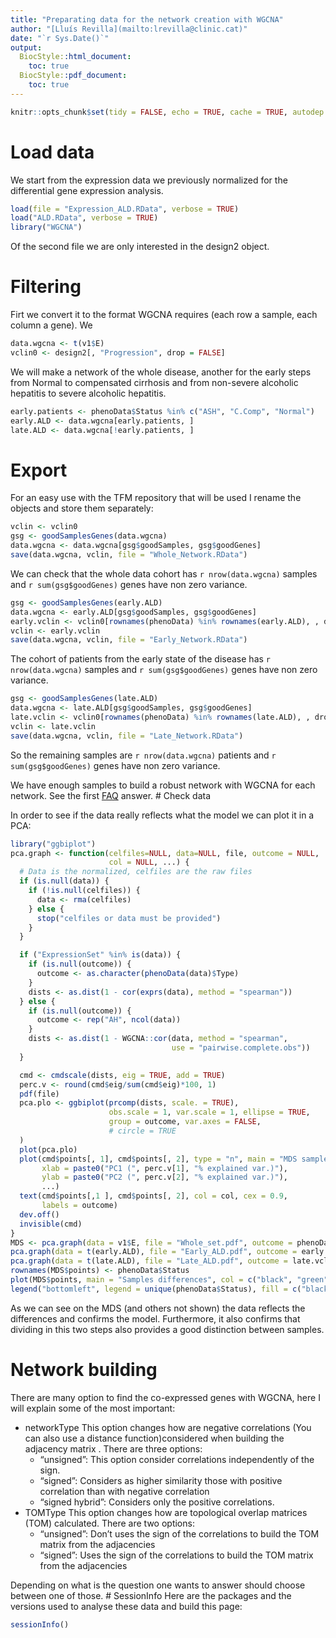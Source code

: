 ```yaml
---
title: "Preparating data for the network creation with WGCNA"
author: "[Lluís Revilla](mailto:lrevilla@clinic.cat)"
date: "`r Sys.Date()`"
output:
  BiocStyle::html_document:
    toc: true
  BiocStyle::pdf_document:
    toc: true
---
```


```r
knitr::opts_chunk$set(tidy = FALSE, echo = TRUE, cache = TRUE, autodep = TRUE)
```

# Load data
We start from the expression data we previously normalized for the differential gene expression analysis.
```r
load(file = "Expression_ALD.RData", verbose = TRUE)
load("ALD.RData", verbose = TRUE)
library("WGCNA")
```
Of the second file we are only interested in the design2 object.

# Filtering
Firt we convert it to the format WGCNA requires (each row a sample, each column a gene). We
```r
data.wgcna <- t(v1$E)
vclin0 <- design2[, "Progression", drop = FALSE]
```
We will make a network of the whole disease, another for the early steps from Normal to compensated cirrhosis and from non-severe alcoholic hepatitis to severe alcoholic hepatitis.
```r
early.patients <- phenoData$Status %in% c("ASH", "C.Comp", "Normal")
early.ALD <- data.wgcna[early.patients, ]
late.ALD <- data.wgcna[!early.patients, ]
```

# Export
For an easy use with the TFM repository that will be used I rename the objects and store them separately:
```r
vclin <- vclin0
gsg <- goodSamplesGenes(data.wgcna)
data.wgcna <- data.wgcna[gsg$goodSamples, gsg$goodGenes]
save(data.wgcna, vclin, file = "Whole_Network.RData")
```
We can check that the whole data cohort has `r nrow(data.wgcna)` samples and `r sum(gsg$goodGenes)` genes have non zero variance.
```r
gsg <- goodSamplesGenes(early.ALD)
data.wgcna <- early.ALD[gsg$goodSamples, gsg$goodGenes]
early.vclin <- vclin0[rownames(phenoData) %in% rownames(early.ALD), , drop = FALSE]
vclin <- early.vclin
save(data.wgcna, vclin, file = "Early_Network.RData")
```
The cohort of patients from the early state of the disease has `r nrow(data.wgcna)` samples and `r sum(gsg$goodGenes)` genes have non zero variance.
```r
gsg <- goodSamplesGenes(late.ALD)
data.wgcna <- late.ALD[gsg$goodSamples, gsg$goodGenes]
late.vclin <- vclin0[rownames(phenoData) %in% rownames(late.ALD), , drop = FALSE]
vclin <- late.vclin
save(data.wgcna, vclin, file = "Late_Network.RData")
```
So the remaining samples are `r nrow(data.wgcna)` patients and `r sum(gsg$goodGenes)` genes have non zero variance.

We have enough samples to build a robust network with WGCNA for each network. See the first [FAQ](https://labs.genetics.ucla.edu/horvath/CoexpressionNetwork/Rpackages/WGCNA/faq.html) answer.
# Check data

In order to see if the data really reflects what the model we can plot it in a PCA:
```r
library("ggbiplot")
pca.graph <- function(celfiles=NULL, data=NULL, file, outcome = NULL,
                      col = NULL, ...) {
  # Data is the normalized, celfiles are the raw files
  if (is.null(data)) {
    if (!is.null(celfiles)) {
      data <- rma(celfiles)
    } else {
      stop("celfiles or data must be provided")
    }
  }

  if ("ExpressionSet" %in% is(data)) {
    if (is.null(outcome)) {
      outcome <- as.character(phenoData(data)$Type)
    }
    dists <- as.dist(1 - cor(exprs(data), method = "spearman"))
  } else {
    if (is.null(outcome)) {
      outcome <- rep("AH", ncol(data))
    }
    dists <- as.dist(1 - WGCNA::cor(data, method = "spearman",
                                    use = "pairwise.complete.obs"))
  }

  cmd <- cmdscale(dists, eig = TRUE, add = TRUE)
  perc.v <- round(cmd$eig/sum(cmd$eig)*100, 1)
  pdf(file)
  pca.plo <- ggbiplot(prcomp(dists, scale. = TRUE),
                      obs.scale = 1, var.scale = 1, ellipse = TRUE,
                      group = outcome, var.axes = FALSE,
                      # circle = TRUE
  )
  plot(pca.plo)
  plot(cmd$points[, 1], cmd$points[, 2], type = "n", main = "MDS samples",
       xlab = paste0("PC1 (", perc.v[1], "% explained var.)"),
       ylab = paste0("PC2 (", perc.v[2], "% explained var.)"),
       ...)
  text(cmd$points[,1 ], cmd$points[, 2], col = col, cex = 0.9,
       labels = outcome)
  dev.off()
  invisible(cmd)
}
MDS <- pca.graph(data = v1$E, file = "Whole_set.pdf", outcome = phenoData$Status)
pca.graph(data = t(early.ALD), file = "Early_ALD.pdf", outcome = early.vclin)
pca.graph(data = t(late.ALD), file = "Late_ALD.pdf", outcome = late.vclin)
rownames(MDS$points) <- phenoData$Status
plot(MDS$points, main = "Samples differences", col = c("black", "green", "yellow", "orange", "darkorange", "red", "red"))
legend("bottomleft", legend = unique(phenoData$Status), fill = c("black", "green", "yellow", "orange", "darkorange", "red"))
```

As we can see on the MDS (and others not shown) the data reflects the differences and confirms the model. Furthermore, it also confirms that dividing in this two steps also provides a good distinction between samples.

# Network building

There are many option to find the co-expressed genes with WGCNA, here I will explain some of the most important:

* networkType
  This option changes how are negative correlations (You can also use a distance function)considered when building the adjacency matrix . There are three options: 
    + "unsigned": This option consider correlations independently of the sign.
    + "signed": Considers as higher similarity those with positive correlation than with negative correlation
    + "signed hybrid": Considers only the positive correlations.
* TOMType
  This option changes how are topological overlap matrices (TOM) calculated. There are two options: 
    + "unsigned": Don't uses the sign of the correlations to build the TOM matrix from the adjacencies
    + "signed": Uses the sign of the correlations to build the TOM matrix from the adjacencies

Depending on what is the question one wants to answer should choose between one of those. 
# SessionInfo
Here are the packages and the versions used to analyse these data and build this page:
```r
sessionInfo()
```
